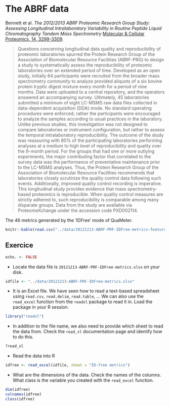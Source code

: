 # The ABRF data

Bennett et al. *The 2012/2013 ABRF Proteomic Research Group Study:
Assessing Longitudinal Intralaboratory Variability in Routine Peptide
Liquid Chromatography Tandem Mass Spectrometry*
[Molecular & Cellular Proteomics, 14, 3299-3309](http://www.mcponline.org/content/14/12/3299.short).

> Questions concerning longitudinal data quality and reproducibility
> of proteomic laboratories spurred the Protein Research Group of the
> Association of Biomolecular Resource Facilities (ABRF-PRG) to design
> a study to systematically assess the reproducibility of proteomic
> laboratories over an extended period of time. Developed as an open
> study, initially 64 participants were recruited from the broader
> mass spectrometry community to analyze provided aliquots of a six
> bovine protein tryptic digest mixture every month for a period of
> nine months. Data were uploaded to a central repository, and the
> operators answered an accompanying survey. Ultimately, 45
> laboratories submitted a minimum of eight LC-MSMS raw data files
> collected in data-dependent acquisition (DDA) mode. No standard
> operating procedures were enforced; rather the participants were
> encouraged to analyze the samples according to usual practices in
> the laboratory. Unlike previous studies, this investigation was not
> designed to compare laboratories or instrument configuration, but
> rather to assess the temporal intralaboratory reproducibility. The
> outcome of the study was reassuring with 80% of the participating
> laboratories performing analyses at a medium to high level of
> reproducibility and quality over the 9-month period. For the groups
> that had one or more outlying experiments, the major contributing
> factor that correlated to the survey data was the performance of
> preventative maintenance prior to the LC-MSMS analyses. Thus, the
> Protein Research Group of the Association of Biomolecular Resource
> Facilities recommends that laboratories closely scrutinize the
> quality control data following such events. Additionally, improved
> quality control recording is imperative. This longitudinal study
> provides evidence that mass spectrometry-based proteomics is
> reproducible. When quality control measures are strictly adhered to,
> such reproducibility is comparable among many disparate groups. Data
> from the study are available via ProteomeXchange under the accession
> code PXD002114.

The 46 metrics generated by the 'IDFree' mode of QuaMeter.

```r
knitr::kable(read.csv("../data/20121213-ABRF-PRF-IDFree-metrics-feature-vars.csv"))
```

## Exercice

```r
echo. <- FALSE
```

* Locate the data file is `20121213-ABRF-PRF-IDFree-metrics.xlsx` on your disk.

```r
idfile <- "../data/20121213-ABRF-PRF-IDFree-metrics.xlsx"
```

* It is an Excel file. We have seen how to read a text-based
  spreadsheet using `read.csv`, `read.delim`, `read.table`, ...  We
  can also use the `read_excel` function from the `readxl` package to
  read it in. Load the package in your R session.

```r
library("readxl")
```
* In addition to the file name, we also need to provide which sheet to
  read the data from. Check the `read_xl` documentation page and
  identify how to do this.

```r
?read_xl
```
* Read the data into R

```r
idfree <- read_excel(idfile, sheet = "ID-free metrics")
```

* What are the dimensions of the data. Check the names of the
  columns. What class is the variable you created with the
  `read_excel` function.

```r
dim(idfree)
colnames(idfree)
class(idfree)
```
